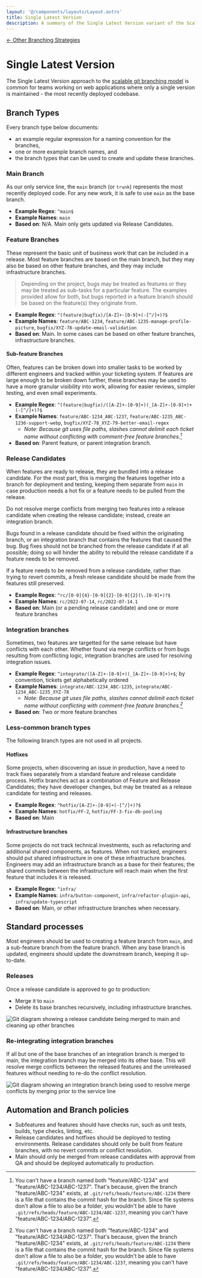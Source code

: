 ```yaml
---
layout: '@/components/layouts/Layout.astro'
title: Single Latest Version
description: A summary of the Single Latest Version variant of the Scalable Git Branching Model
---
```



[&larr; Other Branching Strategies](..)

# Single Latest Version

The Single Latest Version approach to the [scalable git branching model][1] is common for teams working on web
applications where only a single version is maintained - the most recently deployed codebase.

## Branch Types

Every branch type below documents:

- an example regular expression for a naming convention for the branches,
- one or more example branch names, and
- the branch types that can be used to create and update these branches.

### Main Branch

As our only service line, the `main` branch (or `trunk`) represents the most recently deployed code. For any new work,
it is safe to use `main` as the base branch.

- **Example Regex**: `^main$`
- **Example Names**: `main`
- **Based on**: N/A. Main only gets updated via Release Candidates.

### Feature Branches

These represent the basic unit of business work that can be included in a release. Most feature branches are based on
the main branch, but they may also be based on other feature branches, and they may include infrastructure branches.

> Depending on the project, bugs may be treated as features or they may be treated as sub-tasks for a particular
> feature. The examples provided allow for both, but bugs reported in a feature branch should be based on the
> feature(s) they originate from.

- **Example Regex**: `^(feature|bugfix)/[A-Z]+-[0-9]+(-[^/]+)?$`
- **Example Names**: `feature/ABC-1234`, `feature/ABC-1235-manage-profile-picture`, `bugfix/XYZ-78-update-email-validation`
- **Based on**: Main. In some cases can be based on other feature branches, infrastructure branches.

#### Sub-feature Branches

Often, features can be broken down into smaller tasks to be worked by different engineers and tracked within your
ticketing system. If features are large enough to be broken down further, these branches may be used to have a more
granular visibility into work, allowing for easier reviews, simpler testing, and even small experiments.

- **Example Regex**: `^(feature|bugfix)/([A-Z]+-[0-9]+)(_[A-Z]+-[0-9]+)+(-[^/]+)?$`
- **Example Names**: `feature/ABC-1234_ABC-1237`, `feature/ABC-1235_ABC-1236-support-webp`, `bugfix/XYZ-78_XYZ-79-better-email-regex`
  - _Note: Because git uses file paths, slashes cannot delimit each ticket name without conflicting with comment-free
    feature branches.[^1]_
- **Based on**: Parent feature, or parent integration branch.

### Release Candidates

When features are ready to release, they are bundled into a release candidate. For the most part, this is merging the
features together into a branch for deployment and testing, keeping them separate from `main` in case production needs
a hot fix or a feature needs to be pulled from the release.

Do not resolve merge conflicts from merging two features into a release candidate when creating the release candidate;
instead, create an integration branch.

Bugs found in a release candidate should be fixed within the originating branch, or an integration branch that contains
the features that caused the bug. Bug fixes should not be branched from the release candidate if at all possible; doing
so will hinder the ability to rebuild the release candidate if a feature needs to be removed.

If a feature needs to be removed from a release candidate, rather than trying to revert commits, a fresh release
candidate should be made from the features still preserved.

- **Example Regex**: `^rc/[0-9]{4}-[0-9]{2}-[0-9]{2}(\.[0-9]+)?$`
- **Example Names**: `rc/2022-07-14`, `rc/2022-07-14.1`
- **Based on**: Main (or a pending release candidate) and one or more feature branches

### Integration branches

Sometimes, two features are targetted for the same release but have conflicts with each other. Whether found via merge
conflicts or from bugs resulting from conflicting logic, integration branches are used for resolving integration
issues.

- **Example Regex**: `^integrate/([A-Z]+-[0-9]+)(_[A-Z]+-[0-9]+)+$`; by convention, tickets get alphabetically ordered
- **Example Names**: `integrate/ABC-1234_ABC-1235`, `integrate/ABC-1234_ABC-1235_XYZ-78`
  - _Note: Because git uses file paths, slashes cannot delimit each ticket name without conflicting with comment-free
    feature branches.[^1]_
- **Based on**: Two or more feature branches

### Less-common branch types

The following branch types are not used in all projects.

#### Hotfixes

Some projects, when discovering an issue in production, have a need to track fixes separately from a standard feature
and release candidate process. Hotfix branches act as a combination of Feature and Release Candidates; they have
developer changes, but may be treated as a release candidate for testing and releases.

- **Example Regex**: `^hotfix/[A-Z]+-[0-9]+(-[^/]+)?$`
- **Example Names**: `hotfix/FF-2`, `hotfix/FF-3-fix-db-pooling`
- **Based on**: Main

#### Infrastructure branches

Some projects do not track technical investments, such as refactoring and additional shared components, as features.
When not tracked, engineers should put shared infrastructure in one of these infrastructure branches. Engineers may
add an infrastructure branch as a base for their features; the shared commits between the infrastructure will reach
main when the first feature that includes it is released.

- **Example Regex**: `^infra/`
- **Example Names**: `infra/button-component`, `infra/refactor-plugin-api`, `infra/update-typescript`
- **Based on**: Main, or other infrastructure branches when necessary.

## Standard processes

Most engineers should be used to creating a feature branch from `main`, and a sub-feature branch from the feature
branch. When any base branch is updated, engineers should update the downstream branch, keeping it up-to-date.

### Releases

Once a release candidate is approved to go to production:

- Merge it to `main`
- Delete its base branches recursively, including infrastructure branches.

![Git diagram showing a release candidate being merged to main and cleaning up other branches](./releaseCandidateFromFeatures.png)

### Re-integrating integration branches

If all but one of the base branches of an integration branch is merged to main, the integration branch may be merged
into its other base. This will resolve merge conflicts between the released features and the unreleased features
without needing to re-do the conflict resolution.

![Git diagram showing an integration branch being used to resolve merge conflicts by merging prior to the service line](./reintegrateIntegration.png)

## Automation and Branch policies

- Subfeatures and features should have checks run, such as unit tests, builds, type checks, linting, etc.
- Release candidates and hotfixes should be deployed to testing environments. Release candidates should only be built
  from feature branches, with no revert commits or conflict resolution.
- Main should only be merged from release candidates with approval from QA and should be deployed automatically to production.

[^1]: You can't have a branch named both "feature/ABC-1234" and "feature/ABC-1234/ABC-1237". That's because, given the branch "feature/ABC-1234" exists, at `.git/refs/heads/feature/ABC-1234` there is a file that contains the commit hash for the branch. Since file systems don't allow a file to also be a folder, you wouldn't be able to have `.git/refs/heads/feature/ABC-1234/ABC-1237`, meaning you can't have "feature/ABC-1234/ABC-1237".

[1]: https://principlestudios.com/article/a-scalable-git-branching-model
